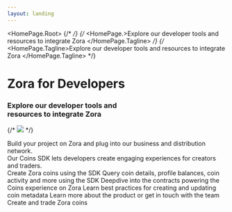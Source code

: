 ```yaml
---
layout: landing
---
```



<HomePage.Root>
  {/* <HomePageLogo dark="/zora-wordmark-white.svg" light="/zora-wordmark-black.svg" />  */}
  {/* <HomePage.>Explore our developer tools and resources to integrate Zora </HomePage.Tagline> */}
  {/* <HomePage.Tagline>Explore our developer tools and resources to integrate Zora </HomePage.Tagline> */}

  <div className="HomePageBanner">
  <div className="HomePageContent">
    <h1>Zora for Developers</h1>
    <h3>Explore our developer tools and<br /> resources to integrate Zora</h3>
    </div>
  </div>



  {/* <img src="/zora-docs-hero-image.png"  className="hero-image" /> */}

  <div class="HomePageTagline">Build your project on Zora and plug into our business and distribution network.<br />
    Our Coins SDK lets developers create engaging experiences for creators and traders.</div>
</HomePage.Root>

  <div className="HomePageContent">
  <CardContainer>
    <Card title="Create a coin" icon="create-coin" href="/coins/sdk/create-coin">
      Create Zora coins using the SDK
    </Card>
    <Card title="Query coins" icon="query-coins" href="/coins/sdk/queries/coin">
      Query coin details, profile balances, coin activity and more using the SDK
    </Card>
    <Card title="Coins contracts" icon="coins-contracts" href="/coins/contracts/coin">
      Deepdive into the contracts powering the Coins experience on Zora
    </Card>
    <Card title="Coins metadata" icon="coins-metadata" href="/coins/sdk/metadata">
      Learn best practices for creating and updating coin metadata
    </Card>
    <Card title="Support" icon="support" href="//support.zora.co">
      Learn more about the product or get in touch with the team
    </Card>
    <Card title="Visit Zora" icon="visit-zora" href="//zora.co">
      Create and trade Zora coins
    </Card>
  </CardContainer>
  </div>

  
